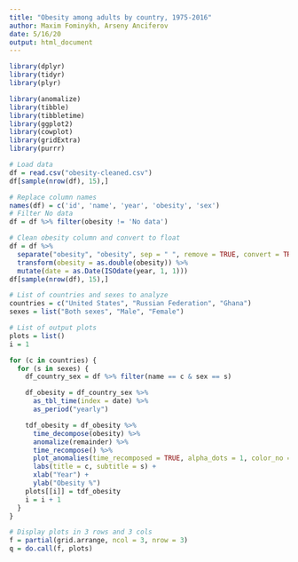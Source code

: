 ```yaml
---
title: "Obesity among adults by country, 1975-2016"
author: Maxim Fominykh, Arseny Anciferov
date: 5/16/20
output: html_document
---
```

```r
library(dplyr)
library(tidyr)
library(plyr)

library(anomalize)
library(tibble)
library(tibbletime)
library(ggplot2)
library(cowplot)
library(gridExtra)
library(purrr)
```


```r
# Load data
df = read.csv("obesity-cleaned.csv")
df[sample(nrow(df), 15),]
```

```r
# Replace column names
names(df) = c('id', 'name', 'year', 'obesity', 'sex')
# Filter No data
df = df %>% filter(obesity != 'No data')

# Clean obesity column and convert to float
df = df %>%
  separate("obesity", "obesity", sep = " ", remove = TRUE, convert = TRUE) %>%
  transform(obesity = as.double(obesity)) %>%
  mutate(date = as.Date(ISOdate(year, 1, 1)))
df[sample(nrow(df), 15),]
```

```r
# List of countries and sexes to analyze
countries = c("United States", "Russian Federation", "Ghana")
sexes = list("Both sexes", "Male", "Female")

# List of output plots
plots = list()
i = 1
```


```r
for (c in countries) {
  for (s in sexes) {
    df_country_sex = df %>% filter(name == c & sex == s)

    df_obesity = df_country_sex %>%
      as_tbl_time(index = date) %>%
      as_period("yearly")

    tdf_obesity = df_obesity %>%
      time_decompose(obesity) %>%
      anomalize(remainder) %>%
      time_recompose() %>%
      plot_anomalies(time_recomposed = TRUE, alpha_dots = 1, color_no = "#228B22", color_yes = "red") +
      labs(title = c, subtitle = s) +
      xlab("Year") +
      ylab("Obesity %")
    plots[[i]] = tdf_obesity
    i = i + 1
  }
}
```

```r
# Display plots in 3 rows and 3 cols
f = partial(grid.arrange, ncol = 3, nrow = 3)
q = do.call(f, plots)
```







